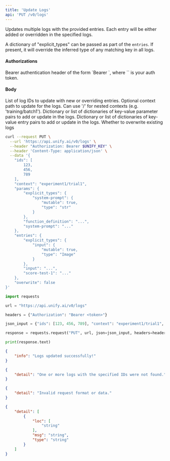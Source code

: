 ```yaml
---
title: 'Update Logs'
api: 'PUT /v0/logs'
---
```

Updates multiple logs with the provided entries. Each entry will be either added
or overridden in the specified logs.

A dictionary of "explicit_types" can be passed as part of the `entries`.
If present, it will override the inferred type of any matching key in all logs.

#### Authorizations

<ParamField header="Authorization" type="string" required="true">
  Bearer authentication header of the form `Bearer <token>`, where `<token>` is your auth token.
</ParamField>

#### Body

<ParamField body="ids" type="[integer]" required="true">
List of log IDs to update with new or overriding entries.
</ParamField>

<ParamField body="context" type="any | null" >
Optional context path to update for the logs. Can use '/' for nested contexts (e.g. 'training/batch1').
</ParamField>

<ParamField body="params" type="object | array"  default={{}}>
Dictionary or list of dictionaries of key-value parameter pairs to add or update in the logs.
</ParamField>

<ParamField body="entries" type="object | array"  default={{}}>
Dictionary or list of dictionaries of key-value entry pairs to add or update in the logs.
</ParamField>

<ParamField body="overwrite" type="boolean"  default={false}>
Whether to overwrite existing logs
</ParamField>

<RequestExample>

```bash cURL
curl --request PUT \
  --url 'https://api.unify.ai/v0/logs' \
  --header "Authorization: Bearer $UNIFY_KEY" \
  --header 'Content-Type: application/json' \
  --data '{
    "ids": [
        123,
        456,
        789
    ],
    "context": "experiment1/trial1",
    "params": {
        "explicit_types": {
            "system-prompt": {
                "mutable": true,
                "type": "str"
            }
        },
        "function_definition": "...",
        "system-prompt": "..."
    },
    "entries": {
        "explicit_types": {
            "input": {
                "mutable": true,
                "type": "Image"
            }
        },
        "input": "...",
        "score-test-1": "..."
    },
    "overwrite": false
}'
```

```python Python
import requests

url = "https://api.unify.ai/v0/logs"

headers = {"Authorization": "Bearer <token>"}

json_input = {"ids": [123, 456, 789], "context": "experiment1/trial1", "params": {"explicit_types": {"system-prompt": {"mutable": True, "type": "str"}}, "function_definition": "...", "system-prompt": "..."}, "entries": {"explicit_types": {"input": {"mutable": True, "type": "Image"}}, "input": "...", "score-test-1": "..."}, "overwrite": False}

response = requests.request("PUT", url, json=json_input, headers=headers)

print(response.text)
```

</RequestExample>
<ResponseExample>

```json 200
{
    "info": "Logs updated successfully!"
}
```

```json 404
{
    "detail": "One or more logs with the specified IDs were not found."
}
```

```json 400
{
    "detail": "Invalid request format or data."
}
```

```json 422
{
    "detail": [
        {
            "loc": [
                "string"
            ],
            "msg": "string",
            "type": "string"
        }
    ]
}
```

</ResponseExample>

